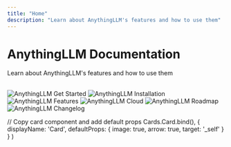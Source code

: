 ```yaml
---
title: "Home"
description: "Learn about AnythingLLM's features and how to use them"
---
```




# AnythingLLM Documentation
Learn about AnythingLLM's features and how to use them

<br />

<Cards>
  <Card title="Get Started" href="introduction"> 
    <Image
      src="/images/getting-started/header-image.png" 
      height={1080} 
      width={1920} 
      quality={100}
      alt="AnythingLLM Get Started"
    />
  </Card>

  <Card title="Installation" href="installation/overview"> 
    <Image
      src="/images/getting-started/installation/header-image.png" 
      height={1080} 
      width={1920} 
      quality={100}
      alt="AnythingLLM Installation"
    />
  </Card>

  <Card title="Features" href="features/all-features"> 
    <Image
      src="/images/features/header-image.png" 
      height={1080} 
      width={1920} 
      quality={100}
      alt="AnythingLLM Features"
    />
  </Card>

  <Card title="AnythingLLM Cloud" href="cloud/overview"> 
    <Image
      src="/images/cloud/header-image.png" 
      height={1080} 
      width={1920}
      quality={100} 
      alt="AnythingLLM Cloud"
    />
  </Card>

  <Card title="Roadmap" href="roadmap"> 
    <Image
      src="/images/product/roadmap/header-image.png" 
      height={1080} 
      width={1920} 
      quality={100}
      alt="AnythingLLM Roadmap"
    />
  </Card>

  <Card title="Changelog" href="changelog/overview"> 
    <Image
      src="/images/product/changelog/header-image.png" 
      height={1080} 
      width={1920} 
      quality={100}
      alt="AnythingLLM Changelog"
    />
  </Card>  
</Cards>

  // Copy card component and add default props
  Cards.Card.bind(),
  {
    displayName: 'Card',
    defaultProps: {
      image: true,
      arrow: true,
      target: '_self'
    }
  }
)

<style global jsx>{`
  img {
    aspect-ratio: 16/9;
    object-fit: cover;
  }
`}</style>
